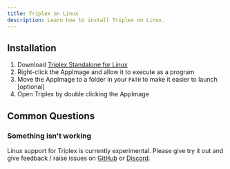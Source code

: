 ```yaml
---
title: Triplex on Linux
description: Learn how to install Triplex on Linux.
---
```


## Installation

1. Download [Triplex Standalone for Linux](/download)
1. Right-click the AppImage and allow it to execute as a program
1. Move the AppImage to a folder in your `PATH` to make it easier to launch [optional]
1. Open Triplex by double clicking the AppImage

## Common Questions

### Something isn't working

Linux support for Triplex is currently experimental. Please give try it out and give feedback / raise issues on [GitHub](https://github.com/trytriplex/triplex) or [Discord](https://discord.gg/nBzRBUEs4b).
